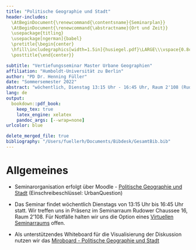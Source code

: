 ```yaml
---
title: "Politische Geographie und Stadt"
header-includes:
  \AtBeginDocument{\renewcommand{\contentsname}{Seminarplan}}
  \AtBeginDocument{\renewcommand{\abstractname}{Ort und Zeit}}
  \usepackage{titling}
  \usepackage[ngerman]{babel}
  \pretitle{\begin{center}
  \hfill\includegraphics[width=1.5in]{husiegel.pdf}\LARGE\\\vspace{0.8cm}}
  \posttitle{\end{center}}

subtitle: "Vertiefungsseminar Master Urbane Geographien"
affiliation: "Humboldt-Universität zu Berlin"
author: "PD Dr. Henning Füller"
date: "Sommersemester 2022"
abstract: "wöchentlich, Dienstag 13:15 Uhr - 16:45 Uhr, Raum 2'108 (Rudower Chaussee 16)"
lang: de
output:
  bookdown::pdf_book:
    keep_tex: true
    latex_engine: xelatex
    pandoc_args: [--wrap=none]
urlcolor: blue

delete_merged_file: true
bibliography: "/Users/fuellerh/Documents/Bibdesk/GesamtBib.bib"
---
```



# Allgemeines {-}

- Seminarorganisation erfolgt über Moodle - [Politische Geographie und Stadt](https://moodle.hu-berlin.de/course/view.php?id=110334#) (Einschreibeschlüssel: UrbanQuestion)

- Das Seminar findet wöchentlich Dienstags von 13:15 Uhr bis 16:45 Uhr statt. Wir treffen uns in Präsenz im  Seminarraum Rudower Chaussee 16, Raum 2'108. Für Notfälle halten wir uns die Option eines [Virtuellen Seminarraums ](https://moodle.hu-berlin.de/mod/zoom/view.php?id=2822640&forceview=1) offen.

- Als unterstützendes Whiteboard für die Visualisierung der Diskussion nutzen wir das [Miroboard - Politische Geographie und Stadt](https://miro.com/app/board/uXjVO938_ew=/?share_link_id=791375936145)
